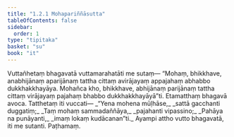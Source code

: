 ```yaml
---
title: "1.2.1 Mohapariññāsutta"
tableOfContents: false
sidebar:
  order: 1
type: "tipitaka"
basket: "su"
book: "it"
---
```



<DynamicBreadcrumb />

<Division number="11" book="it">

<Paragraph number="56" book="it">
Vuttañhetaṃ bhagavatā vuttamarahatāti me sutaṃ—
</Paragraph>

<Paragraph number="57" book="it">
“Mohaṃ, bhikkhave, anabhijānaṃ aparijānaṃ tattha cittaṃ avirājayaṃ appajahaṃ abhabbo dukkhakkhayāya. Mohañca kho, bhikkhave, abhijānaṃ parijānaṃ tattha cittaṃ virājayaṃ pajahaṃ bhabbo dukkhakkhayāyā”ti. Etamatthaṃ bhagavā avoca. Tatthetaṃ iti vuccati—
</Paragraph>

<Paragraph number="58" type="verses" book="it">
_“Yena mohena mūḷhāse,_  
_sattā gacchanti duggatiṃ;_  
_Taṃ mohaṃ sammadaññāya,_  
_pajahanti vipassino;_  
_Pahāya na punāyanti,_  
_imaṃ lokaṃ kudācanan”ti._  

</Paragraph>

<Paragraph number="59" book="it">
Ayampi attho vutto bhagavatā, iti me sutanti.

</Paragraph>
</Division>

<Paragraph number="60" type="center" book="it">
Paṭhamaṃ.
</Paragraph>